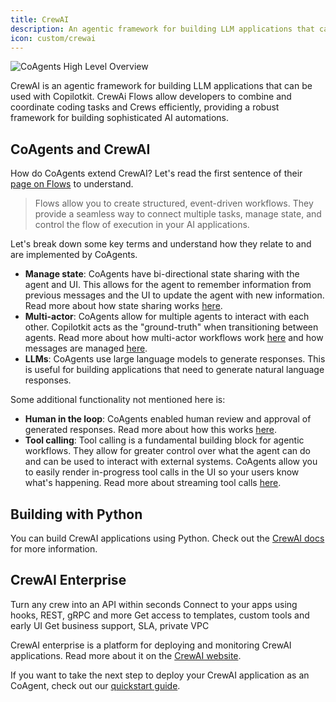 ```yaml
---
title: CrewAI
description: An agentic framework for building LLM applications that can be used with Copilotkit.
icon: custom/crewai
---
```


<Frame>
  <img
    src="https://cdn.copilotkit.ai/docs/copilotkit/images/coagents/coagents-highlevel-overview.png"
    alt="CoAgents High Level Overview"
    className="mb-10"
  />
</Frame>

CrewAI is an agentic framework for building LLM applications that can be used with Copilotkit. CrewAi Flows allow developers
to combine and coordinate coding tasks and Crews efficiently, providing a robust framework for building sophisticated AI automations.

## CoAgents and CrewAI

How do CoAgents extend CrewAI? Let's read the first sentence of their [page on Flows](https://docs.crewai.com/concepts/flows) to understand.

> Flows allow you to create structured, event-driven workflows. They provide a seamless way to connect multiple tasks, manage state, and control the flow of execution in your AI applications.

Let's break down some key terms and understand how they relate to and are implemented by CoAgents.

- **Manage state**: CoAgents have bi-directional state sharing with the agent and UI. This allows for the agent to remember
  information from previous messages and the UI to update the agent with new information. Read more about how state sharing works
  [here](/crewai-crews/shared-state).
- **Multi-actor**: CoAgents allow for multiple agents to interact with each other. Copilotkit acts as the "ground-truth"
  when transitioning between agents. Read more about how multi-actor workflows work [here](/crewai-crews/multi-agent-flows)
  and how messages are managed [here](/crewai-crews/concepts/message-management).
- **LLMs**: CoAgents use large language models to generate responses. This is useful for building applications that need to
  generate natural language responses.

Some additional functionality not mentioned here is:

- **Human in the loop**: CoAgents enabled human review and approval of generated responses. Read more about how this works
  [here](/crewai-crews/human-in-the-loop).
- **Tool calling**: Tool calling is a fundamental building block for agentic workflows. They allow for greater control over what
  the agent can do and can be used to interact with external systems. CoAgents allow you to easily render in-progress
  tool calls in the UI so your users know what's happening. Read more about streaming tool calls [here](/crewai-crews/shared-state/predictive-state-updates).

## Building with Python

You can build CrewAI applications using Python. Check out the [CrewAI docs](https://docs.crewai.com/introduction) for more information.

## CrewAI Enterprise

Turn any crew into an API within seconds
Connect to your apps using hooks, REST, gRPC and more
Get access to templates, custom tools and early UI
Get business support, SLA, private VPC

CrewAI enterprise is a platform for deploying and monitoring CrewAI applications. Read more about it on the
[CrewAI website](https://www.crewai.com/enterprise).

If you want to take the next step to deploy your CrewAI application as an CoAgent, check out our [quickstart guide](/crewai-crews/quickstart/crewai).

